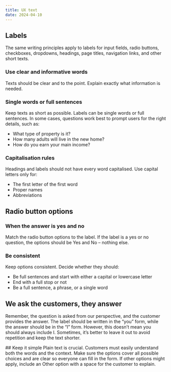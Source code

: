 ```yaml
---
title: UX text
date: 2024-04-10
---
```


## Labels
The same writing principles apply to labels for input fields, radio buttons, checkboxes, dropdowns, headings, page titles, navigation links, and other short texts.

### Use clear and informative words
Texts should be clear and to the point. Explain exactly what information is needed.

### Single words or full sentences
Keep texts as short as possible. Labels can be single words or full sentences. In some cases, questions work best to prompt users for the right details, such as:
- What type of property is it?
- How many adults will live in the new home?
- How do you earn your main income?

### Capitalisation rules
Headings and labels should not have every word capitalised. Use capital letters only for:
- The first letter of the first word
- Proper names
- Abbreviations

## Radio button options

### When the answer is yes and no
Match the radio button options to the label. If the label is a yes or no question, the options should be Yes and No – nothing else.
<Grid columns="2">
<Figma type="do" id="yes-no-1" />
<Figma type="dont" id="yes-no-2" />
</Grid>

### Be consistent
Keep options consistent. Decide whether they should:
- Be full sentences and start with either a capital or lowercase letter
- End with a full stop or not
- Be a full sentence, a phrase, or a single word
<Grid columns="2">
<Figma type="do" id="consistancy-1" />
<Figma type="dont" id="consistancy-2" />
</Grid>

## We ask the customers, they answer
Remember, the question is asked from our perspective, and the customer provides the answer. The label should be written in the “you” form, while the answer should be in the “I” form. However, this doesn’t mean you should always include I. Sometimes, it’s better to leave it out to avoid repetition and keep the text shorter.
<Grid columns="2">
<Figma type="do" id="talk-1-do" />
<Figma type="dont" id="talk-1-dont" />
<Figma type="do" id="talk-2-do" />
<Figma type="dont" id="talk-2-dont" />
</Grid>

<Grid columns="2">
<div>
## Keep it simple
Plain text is crucial. Customers must easily understand both the words and the context. Make sure the options cover all possible choices and are clear so everyone can fill in the form. If other options might apply, include an Other option with a space for the customer to explain.
</div>
<Figma type="do" id="plain-text-1" />
</Grid>
